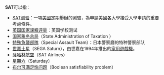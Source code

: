 '''SAT'''可以指：

* [[SAT|SAT测验]]：一項[[美國|美國]]定期舉辦的測驗，為申請美國各大學接受入學申請的重要考慮條件。
*[[英国国家课程评量|英国国家课程评量]]：英国学校测试
* [[国家税务总局|国家税务总局]]（State Administration of Taxation ）
* [[特殊急襲部隊|特殊急襲部隊]]（Special Assault Team）：日本警察廳的特种警察部队
* [[世嘉土星|世嘉土星]]（SEGA Saturn），由世嘉在1994年推出的[[家用遊戲機|家用遊戲機]]。
* [[薩哈林航空|薩哈林航空]]（SAT Airlines）
* [[星期六|星期六]]（Saturday）
* [[布尔可满足性问题|布尔可满足性问题]]（Boolean satisfiability problem）

{{disambig|cat=三字拉丁字母縮寫消歧義}}
